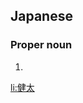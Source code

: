 ==Japanese==
{{ja-kanjitab|健|太}}

===Proper noun===
{{ja-pos|proper|けんた}}

# {{given name|male|lang=ja|sort=けんた}}

[[li:健太]]